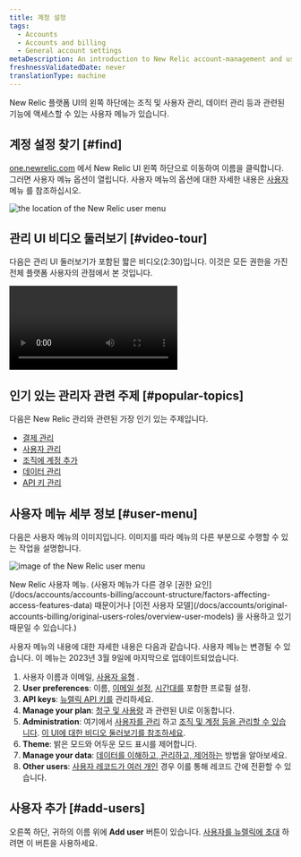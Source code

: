 ```yaml
---
title: 계정 설정
tags:
  - Accounts
  - Accounts and billing
  - General account settings
metaDescription: An introduction to New Relic account-management and user-management settings.
freshnessValidatedDate: never
translationType: machine
---
```


New Relic 플랫폼 UI의 왼쪽 하단에는 조직 및 사용자 관리, 데이터 관리 등과 관련된 기능에 액세스할 수 있는 사용자 메뉴가 있습니다.

## 계정 설정 찾기 [#find]

[one.newrelic.com](https://one.newrelic.com) 에서 New Relic UI 왼쪽 하단으로 이동하여 이름을 클릭합니다. 그러면 사용자 메뉴 옵션이 열립니다. 사용자 메뉴의 옵션에 대한 자세한 내용은 [사용자](#user-menu) 메뉴 를 참조하십시오.

<img
  title="the location of the New Relic user menu"
  alt="the location of the New Relic user menu"
  src="/images/accounts_screenshot-full_user-menu-location.webp"
/>

## 관리 UI 비디오 둘러보기 [#video-tour]

다음은 관리 UI 둘러보기가 포함된 짧은 비디오(2:30)입니다. 이것은 모든 권한을 가진 전체 플랫폼 사용자의 관점에서 본 것입니다.

<Video
  type="wistia"
  id="og6og234xc"
/>

## 인기 있는 관리자 관련 주제 [#popular-topics]

다음은 New Relic 관리와 관련된 가장 인기 있는 주제입니다.

* [결제 관리](/docs/accounts/accounts-billing/new-relic-one-pricing-billing/new-relic-one-pricing-billing#usage-ui)
* [사용자 관리](/docs/accounts/accounts-billing/new-relic-one-user-management/introduction-managing-users)
* [조직에 계정 추가](/docs/accounts/accounts-billing/account-structure/add-accounts)
* [데이터 관리](/docs/data-apis/manage-data/manage-your-data)
* [API 키 관리](/docs/apis/intro-apis/new-relic-api-keys)

## 사용자 메뉴 세부 정보 [#user-menu]

다음은 사용자 메뉴의 이미지입니다. 이미지를 따라 메뉴의 다른 부분으로 수행할 수 있는 작업을 설명합니다.

<img
  title="image of the New Relic user menu"
  alt="image of the New Relic user menu"
  src="/images/accounts_screenshot-crop_user-menu.webp"
/>

<figcaption>
  New Relic 사용자 메뉴. (사용자 메뉴가 다른 경우 [권한 요인](/docs/accounts/accounts-billing/account-structure/factors-affecting-access-features-data) 때문이거나 [이전 사용자 모델](/docs/accounts/original-accounts-billing/original-users-roles/overview-user-models) 을 사용하고 있기 때문일 수 있습니다.)
</figcaption>

사용자 메뉴의 내용에 대한 자세한 내용은 다음과 같습니다. 사용자 메뉴는 변경될 수 있습니다. 이 메뉴는 2023년 3월 9일에 마지막으로 업데이트되었습니다.

1. 사용자 이름과 이메일, [사용자 유형](/docs/accounts/accounts-billing/new-relic-one-user-management/user-type) .
2. <DNT>**User preferences**</DNT>: 이름, [이메일 설정](/docs/accounts/accounts/account-maintenance/account-email-settings/), [시간대를](/docs/accounts/accounts-billing/general-account-settings/default-time-zone-setting) 포함한 프로필 설정.
3. <DNT>**API keys**</DNT>: [뉴렐릭 API 키를](/docs/apis/intro-apis/new-relic-api-keys) 관리하세요.
4. <DNT>**Manage your plan**</DNT>: [청구 및 사용량](/docs/accounts/accounts-billing/new-relic-one-pricing-billing/new-relic-one-pricing-billing) 과 관련된 UI로 이동합니다.
5. <DNT>**Administration**</DNT>: 여기에서 [사용자를 관리](/docs/accounts/accounts-billing/new-relic-one-user-management/user-management-ui-and-tasks#where) 하고 [조직 및 계정 등을 관리할 수 있습니다](/docs/accounts/accounts-billing/account-structure/new-relic-account-structure). [이 UI에 대한 비디오 둘러보기를 참조하세요](#video-tour).
6. <DNT>**Theme**</DNT>: 밝은 모드와 어두운 모드 표시를 제어합니다.
7. <DNT>**Manage your data**</DNT>: [데이터를 이해하고, 관리하고, 제어하는](/docs/data-apis/manage-data/manage-your-data) 방법을 알아보세요.
8. <DNT>**Other users**</DNT>: [사용자 레코드가 여러 개인](/docs/accounts/accounts-billing/account-setup/multiple-logins-found) 경우 이를 통해 레코드 간에 전환할 수 있습니다.

## 사용자 추가 [#add-users]

오른쪽 하단, 귀하의 이름 위에 <DNT>**Add user**</DNT> 버튼이 있습니다. [사용자를 뉴렐릭에 초대](/docs/accounts/accounts-billing/new-relic-one-user-management/user-management-ui-and-tasks#add-users) 하려면 이 버튼을 사용하세요.
